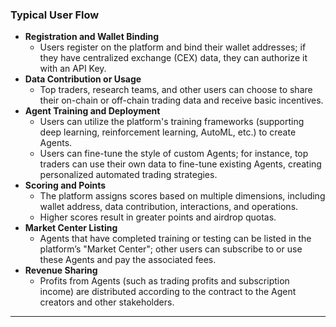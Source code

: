 ### Typical User Flow

- **Registration and Wallet Binding**
   - Users register on the platform and bind their wallet addresses; if they have centralized exchange (CEX) data, they can authorize it with an API Key.
- **Data Contribution or Usage**
   - Top traders, research teams, and other users can choose to share their on-chain or off-chain trading data and receive basic incentives.
- **Agent Training and Deployment**
   - Users can utilize the platform's training frameworks (supporting deep learning, reinforcement learning, AutoML, etc.) to create Agents.
   - Users can fine-tune the style of custom Agents; for instance, top traders can use their own data to fine-tune existing Agents, creating personalized automated trading strategies.
- **Scoring and Points**
   - The platform assigns scores based on multiple dimensions, including wallet address, data contribution, interactions, and operations.
   - Higher scores result in greater points and airdrop quotas.
- **Market Center Listing**
   - Agents that have completed training or testing can be listed in the platform’s "Market Center"; other users can subscribe to or use these Agents and pay the associated fees.
- **Revenue Sharing**
   - Profits from Agents (such as trading profits and subscription income) are distributed according to the contract to the Agent creators and other stakeholders.
---